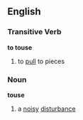 ==English==
===Transitive Verb===
'''to touse'''

#to [[pull]] to pieces

===Noun===
'''touse'''

#a [[noisy]] [[disturbance]]
